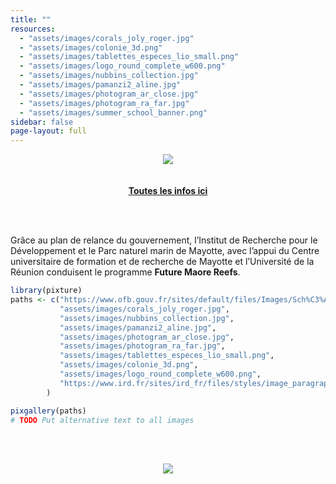 ```yaml
---
title: ""
resources:
  - "assets/images/corals_joly_roger.jpg"
  - "assets/images/colonie_3d.png"
  - "assets/images/tablettes_especes_lio_small.png"
  - "assets/images/logo_round_complete_w600.png"
  - "assets/images/nubbins_collection.jpg"
  - "assets/images/pamanzi2_aline.jpg"
  - "assets/images/photogram_ar_close.jpg"
  - "assets/images/photogram_ra_far.jpg"
  - "assets/images/summer_school_banner.png"
sidebar: false
page-layout: full
---
```


<!--![](assets/images/logo_squared_complete_w600.png){.img-center}-->

<center>![](assets/images/summer_school_banner.png)</center>
<br/>
<br/>
<center>[**Toutes les infos ici**](main/summer_school.qmd)</center>
<br/>
<br/>

Grâce au plan de relance du gouvernement, l'Institut de Recherche pour le Développement et le Parc naturel marin de Mayotte, avec l'appui du Centre universitaire de formation et de recherche de Mayotte et l'Université de la Réunion conduisent le programme **Future Maore Reefs**.

```r
library(pixture)
paths <- c("https://www.ofb.gouv.fr/sites/default/files/Images/Sch%C3%A9mas%20-%20Dessins%20-%20Tableaux/reconstitution-recif-corallien-francois-guilhaumon-isabel-urbina-barreto.jpg",
           "assets/images/corals_joly_roger.jpg",
           "assets/images/nubbins_collection.jpg",
           "assets/images/pamanzi2_aline.jpg",
           "assets/images/photogram_ar_close.jpg",
           "assets/images/photogram_ra_far.jpg",
           "assets/images/tablettes_especes_lio_small.png",
           "assets/images/colonie_3d.png",
           "assets/images/logo_round_complete_w600.png",
           "https://www.ird.fr/sites/ird_fr/files/styles/image_paragraph_fullwidth/public/2022-06/20220610_101920.jpg"
        )

pixgallery(paths)
# TODO Put alternative text to all images
```

<br /> <br />

<center>![](assets/images/logos_partenaires.jpeg)</center>
